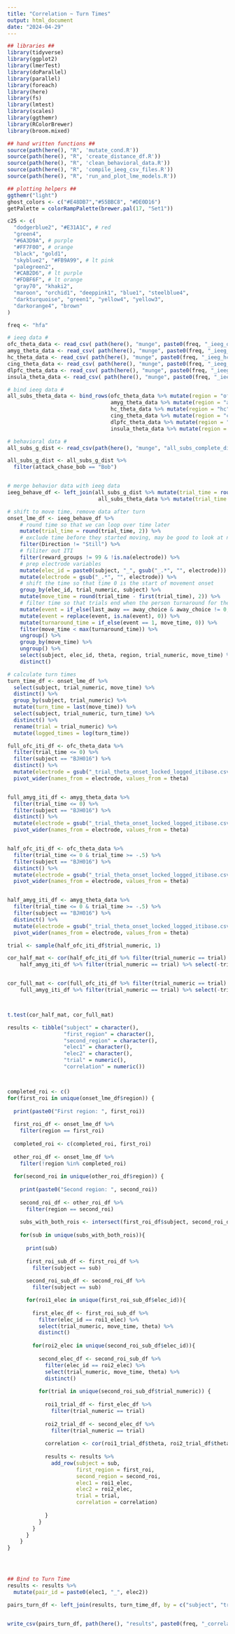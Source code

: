 ```yaml
---
title: "Correlation ~ Turn Times"
output: html_document
date: "2024-04-29"
---
```



```r
## libraries ##
library(tidyverse)
library(ggplot2)
library(lmerTest)
library(doParallel)
library(parallel)
library(foreach)
library(here)
library(fs)
library(lmtest)
library(scales)
library(ggthemr)
library(RColorBrewer)
library(broom.mixed)

## hand written functions ##
source(path(here(), "R", 'mutate_cond.R'))
source(path(here(), "R", 'create_distance_df.R'))
source(path(here(), "R", 'clean_behavioral_data.R'))
source(path(here(), "R", 'compile_ieeg_csv_files.R'))
source(path(here(), "R", 'run_and_plot_lme_models.R'))

## plotting helpers ##
ggthemr("light")
ghost_colors <- c("#E48DB7","#55BBC8", "#DE0D16")
getPalette = colorRampPalette(brewer.pal(17, "Set1"))

c25 <- c(
  "dodgerblue2", "#E31A1C", # red
  "green4",
  "#6A3D9A", # purple
  "#FF7F00", # orange
  "black", "gold1",
  "skyblue2", "#FB9A99", # lt pink
  "palegreen2",
  "#CAB2D6", # lt purple
  "#FDBF6F", # lt orange
  "gray70", "khaki2",
  "maroon", "orchid1", "deeppink1", "blue1", "steelblue4",
  "darkturquoise", "green1", "yellow4", "yellow3",
  "darkorange4", "brown"
)

```

```r

freq <- "hfa"

# ieeg data #
ofc_theta_data <- read_csv( path(here(), "munge", paste0(freq, "_ieeg_ofc_all_subs_logged_iti_onset.csv")))
amyg_theta_data <- read_csv( path(here(), "munge", paste0(freq, "_ieeg_amyg_all_subs_logged_iti_onset.csv")))
hc_theta_data <- read_csv( path(here(), "munge", paste0(freq, "_ieeg_hc_all_subs_logged_iti_onset.csv")))
cing_theta_data <- read_csv( path(here(), "munge", paste0(freq, "_ieeg_cing_all_subs_logged_iti_onset.csv")))
dlpfc_theta_data <- read_csv( path(here(), "munge", paste0(freq, "_ieeg_dlpfc_all_subs_logged_iti_onset.csv")))
insula_theta_data <- read_csv( path(here(), "munge", paste0(freq, "_ieeg_insula_all_subs_logged_iti_onset.csv")))

# bind ieeg data #
all_subs_theta_data <- bind_rows(ofc_theta_data %>% mutate(region = "ofc"),
                                 amyg_theta_data %>% mutate(region = "amyg"),
                                 hc_theta_data %>% mutate(region = "hc"),
                                 cing_theta_data %>% mutate(region = "cing"),
                                 dlpfc_theta_data %>% mutate(region = "dlpfc"),
                                 insula_theta_data %>% mutate(region = "insula")) 

# behavioral data #
all_subs_g_dist <- read_csv(path(here(), "munge", "all_subs_complete_distance_df.csv"))

all_subs_g_dist <- all_subs_g_dist %>%
  filter(attack_chase_bob == "Bob") 



```

```r

# merge behavior data with ieeg data
ieeg_behave_df <- left_join(all_subs_g_dist %>% mutate(trial_time = round(trial_time, 2)), 
                             all_subs_theta_data %>% mutate(trial_time = round(trial_time, 2)), by = join_by(subject, trial_numeric, trial_time))

# shift to move time, remove data after turn
onset_lme_df <- ieeg_behave_df %>%
    # round time so that we can loop over time later
    mutate(trial_time = round(trial_time, 2)) %>%
    # exclude time before they started moving, may be good to look at not doing this as well
    filter(Direction != "Still") %>%
    # filiter out ITI
    filter(reward_groups != 99 & !is.na(electrode)) %>%
    # prep electrode variables
    mutate(elec_id = paste0(subject, "_", gsub("_.*", "", electrode))) %>%
    mutate(electrode = gsub("_.*", "", electrode)) %>%
    # shift the time so that time 0 is the start of movement onset
    group_by(elec_id, trial_numeric, subject) %>%
    mutate(move_time = round(trial_time - first(trial_time), 2)) %>%
    # filter time so that trials end when the person turnaround for the final time
    mutate(event = if_else(last_away == away_choice & away_choice != 0, 1, 0)) %>%
    mutate(event = replace(event, is.na(event), 0)) %>%
    mutate(turnaround_time = if_else(event == 1, move_time, 0)) %>%
    filter(move_time < max(turnaround_time)) %>%
    ungroup() %>%
    group_by(move_time) %>%
    ungroup() %>%
    select(subject, elec_id, theta, region, trial_numeric, move_time) %>%
    distinct() 

# calculate turn times
turn_time_df <- onset_lme_df %>%
  select(subject, trial_numeric, move_time) %>%
  distinct() %>%
  group_by(subject, trial_numeric) %>%
  mutate(turn_time = last(move_time)) %>%
  select(subject, trial_numeric, turn_time) %>%
  distinct() %>%
  rename(trial = trial_numeric) %>%
  mutate(logged_times = log(turn_time))


```


```r

full_ofc_iti_df <- ofc_theta_data %>%
  filter(trial_time <= 0) %>%
  filter(subject == "BJH016") %>%
  distinct() %>%
  mutate(electrode = gsub("_trial_theta_onset_locked_logged_itibase.csv", "", electrode)) %>%
  pivot_wider(names_from = electrode, values_from = theta)


full_amyg_iti_df <- amyg_theta_data %>%
  filter(trial_time <= 0) %>%
  filter(subject == "BJH016") %>%
  distinct() %>%
  mutate(electrode = gsub("_trial_theta_onset_locked_logged_itibase.csv", "", electrode)) %>%
  pivot_wider(names_from = electrode, values_from = theta)


half_ofc_iti_df <- ofc_theta_data %>%
  filter(trial_time <= 0 & trial_time >= -.5) %>%
  filter(subject == "BJH016") %>%
  distinct() %>%
  mutate(electrode = gsub("_trial_theta_onset_locked_logged_itibase.csv", "", electrode)) %>%
  pivot_wider(names_from = electrode, values_from = theta)


half_amyg_iti_df <- amyg_theta_data %>%
  filter(trial_time <= 0 & trial_time >= -.5) %>%
  filter(subject == "BJH016") %>%
  distinct() %>%
  mutate(electrode = gsub("_trial_theta_onset_locked_logged_itibase.csv", "", electrode)) %>%
  pivot_wider(names_from = electrode, values_from = theta)

trial <- sample(half_ofc_iti_df$trial_numeric, 1)

cor_half_mat <- cor(half_ofc_iti_df %>% filter(trial_numeric == trial) %>% select(-trial_numeric, -trial_time, -subject),
    half_amyg_iti_df %>% filter(trial_numeric == trial) %>% select(-trial_numeric, -trial_time, -subject))


cor_full_mat <- cor(full_ofc_iti_df %>% filter(trial_numeric == trial) %>% select(-trial_numeric, -trial_time, -subject),
    full_amyg_iti_df %>% filter(trial_numeric == trial) %>% select(-trial_numeric, -trial_time, -subject))



t.test(cor_half_mat, cor_full_mat)


```



```r

results <- tibble("subject" = character(),
                  "first_region" = character(),
                  "second_region" = character(),
                  "elec1" = character(),
                  "elec2" = character(),
                  "trial" = numeric(),
                  "correlation" = numeric())



completed_roi <- c()
for(first_roi in unique(onset_lme_df$region)) {
  
  print(paste0("First region: ", first_roi))
  
  first_roi_df <- onset_lme_df %>%
    filter(region == first_roi)
  
  completed_roi <- c(completed_roi, first_roi)
  
  other_roi_df <- onset_lme_df %>%
    filter(!region %in% completed_roi)
  
  for(second_roi in unique(other_roi_df$region)) {
    
    print(paste0("Second region: ", second_roi))
    
    second_roi_df <- other_roi_df %>%
      filter(region == second_roi)
    
    subs_with_both_rois <- intersect(first_roi_df$subject, second_roi_df$subject)
    
    for(sub in unique(subs_with_both_rois)){
      
      print(sub)
      
      first_roi_sub_df <- first_roi_df %>%
        filter(subject == sub)
      
      second_roi_sub_df <- second_roi_df %>%
        filter(subject == sub)

      for(roi1_elec in unique(first_roi_sub_df$elec_id)){
        
        first_elec_df <- first_roi_sub_df %>%
          filter(elec_id == roi1_elec) %>%
          select(trial_numeric, move_time, theta) %>%
          distinct()
        
        for(roi2_elec in unique(second_roi_sub_df$elec_id)){
          
          second_elec_df <- second_roi_sub_df %>%
            filter(elec_id == roi2_elec) %>%
            select(trial_numeric, move_time, theta) %>%
            distinct()
          
          for(trial in unique(second_roi_sub_df$trial_numeric)) {
            
            roi1_trial_df <- first_elec_df %>%
              filter(trial_numeric == trial)
            
            roi2_trial_df <- second_elec_df %>%
              filter(trial_numeric == trial)
            
            correlation <- cor(roi1_trial_df$theta, roi2_trial_df$theta)
            
            results <- results %>%
              add_row(subject = sub, 
                      first_region = first_roi, 
                      second_region = second_roi, 
                      elec1 = roi1_elec, 
                      elec2 = roi2_elec, 
                      trial = trial, 
                      correlation = correlation)
            
            }
          }
        }
      }
    }
}





```


```r

## Bind to Turn Time
results <- results %>%
  mutate(pair_id = paste0(elec1, "_", elec2)) 

pairs_turn_df <- left_join(results, turn_time_df, by = c("subject", "trial"))


write_csv(pairs_turn_df, path(here(), "results", paste0(freq, "_correlations.csv")))

```




